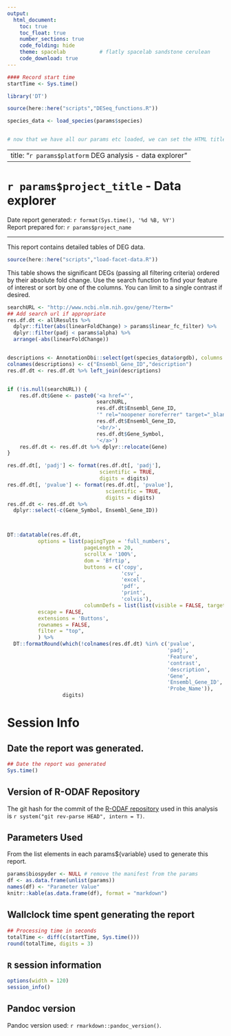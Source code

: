 ```yaml
---
output:
  html_document:
    toc: true
    toc_float: true
    number_sections: true
    code_folding: hide
    theme: spacelab           # flatly spacelab sandstone cerulean
    code_download: true
---
```


```r
#### Record start time
startTime <- Sys.time()

library('DT')

source(here::here("scripts","DESeq_functions.R"))

species_data <- load_species(params$species)


# now that we have all our params etc loaded, we can set the HTML title of our document 
```
---
title: "`r params$platform` DEG analysis - data explorer"
---


# `r params$project_title` - Data explorer {-}

Date report generated: `r format(Sys.time(), '%d %B, %Y')`  
Report prepared for: `r params$project_name`


***

This report contains detailed tables of DEG data.

```r
source(here::here("scripts","load-facet-data.R"))
```


This table shows the significant DEGs (passing all filtering criteria) ordered by their absolute fold change. Use the search function to find your feature of interest or sort by one of the columns. You can limit to a single contrast if desired.

```r
searchURL <- "http://www.ncbi.nlm.nih.gov/gene/?term="
## Add search url if appropriate
res.df.dt <- allResults %>%
  dplyr::filter(abs(linearFoldChange) > params$linear_fc_filter) %>%
  dplyr::filter(padj < params$alpha) %>%
  arrange(-abs(linearFoldChange))


descriptions <- AnnotationDbi::select(get(species_data$orgdb), columns = c("ENSEMBL", "GENENAME"), keys = res.df.dt$Ensembl_Gene_ID, keytype="ENSEMBL")
colnames(descriptions) <- c("Ensembl_Gene_ID","description")
res.df.dt <- res.df.dt %>% left_join(descriptions)


if (!is.null(searchURL)) {
    res.df.dt$Gene <- paste0('<a href="',
                             searchURL,
                             res.df.dt$Ensembl_Gene_ID,
                             '" rel="noopener noreferrer" target="_blank">',
                             res.df.dt$Ensembl_Gene_ID,
                             '<br/>',
                             res.df.dt$Gene_Symbol,
                             '</a>')
    res.df.dt <- res.df.dt %>% dplyr::relocate(Gene)
}

res.df.dt[, 'padj'] <- format(res.df.dt[, 'padj'],
                              scientific = TRUE,
                              digits = digits)
res.df.dt[, 'pvalue'] <- format(res.df.dt[, 'pvalue'],
                                scientific = TRUE,
                                digits = digits)
res.df.dt <- res.df.dt %>%
  dplyr::select(-c(Gene_Symbol, Ensembl_Gene_ID))



DT::datatable(res.df.dt,
          options = list(pagingType = 'full_numbers',
                         pageLength = 20,
                         scrollX = '100%',
                         dom = 'Bfrtip',
                         buttons = c('copy',
                                     'csv',
                                     'excel',
                                     'pdf',
                                     'print',
                                     'colvis'),
                         columnDefs = list(list(visible = FALSE, targets = c(1, 2, 4, 5)))),
          escape = FALSE,
          extensions = 'Buttons',
          rownames = FALSE,
          filter = "top",
          ) %>% 
  DT::formatRound(which(!colnames(res.df.dt) %in% c('pvalue',
                                                    'padj',
                                                    'Feature',
                                                    'contrast',
                                                    'description',
                                                    'Gene',
                                                    'Ensembl_Gene_ID',
                                                    'Probe_Name')),
                  digits)


```



# Session Info {.tabset}

## Date the report was generated.

```r
## Date the report was generated
Sys.time()
```

## Version of R-ODAF Repository

The git hash for the commit of the [R-ODAF repository](`r system("git remote get-url origin", intern = T)`) used in this analysis is `r system("git rev-parse HEAD", intern = T)`.

## Parameters Used

From the list elements in each params${variable} used to generate this report.

```r
params$biospyder <- NULL # remove the manifest from the params
df <- as.data.frame(unlist(params))
names(df) <- "Parameter Value"
knitr::kable(as.data.frame(df), format = "markdown")
```

## Wallclock time spent generating the report

```r
## Processing time in seconds
totalTime <- diff(c(startTime, Sys.time()))
round(totalTime, digits = 3)
```

## `R` session information

```r
options(width = 120)
session_info()

```

## Pandoc version

Pandoc version used: `r rmarkdown::pandoc_version()`.